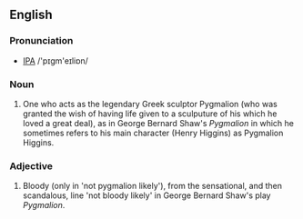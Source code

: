 ==English==
===Pronunciation===
* [[IPA]] /'pɪgm'eɪliɒn/

===Noun===
# One who acts as the legendary Greek sculptor Pygmalion (who was granted the wish of having life given to a sculputure of his which he loved a great deal), as in George Bernard Shaw's ''Pygmalion'' in which he sometimes refers to his main character (Henry Higgins) as Pygmalion Higgins.
===Adjective===
# Bloody (only in 'not pygmalion likely'), from the sensational, and then scandalous, line 'not bloody likely' in George Bernard Shaw's play ''Pygmalion''.